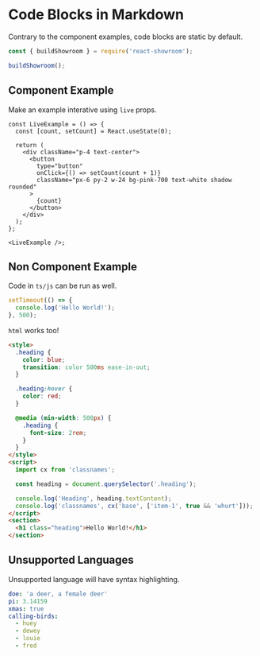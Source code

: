 # Code Blocks in Markdown

Contrary to the component examples, code blocks are static by default.

```js
const { buildShowroom } = require('react-showroom');

buildShowroom();
```

## Component Example

Make an example interative using `live` props.

```tsx live
const LiveExample = () => {
  const [count, setCount] = React.useState(0);

  return (
    <div className="p-4 text-center">
      <button
        type="button"
        onClick={() => setCount(count + 1)}
        className="px-6 py-2 w-24 bg-pink-700 text-white shadow rounded"
      >
        {count}
      </button>
    </div>
  );
};

<LiveExample />;
```

## Non Component Example

Code in `ts/js` can be run as well.

```ts live
setTimeout(() => {
  console.log('Hello World!');
}, 500);
```

`html` works too!

```html live
<style>
  .heading {
    color: blue;
    transition: color 500ms ease-in-out;
  }

  .heading:hover {
    color: red;
  }

  @media (min-width: 500px) {
    .heading {
      font-size: 2rem;
    }
  }
</style>
<script>
  import cx from 'classnames';

  const heading = document.querySelector('.heading');

  console.log('Heading', heading.textContent);
  console.log('classnames', cx('base', ['item-1', true && 'whurt']));
</script>
<section>
  <h1 class="heading">Hello World!</h1>
</section>
```

## Unsupported Languages

Unsupported language will have syntax highlighting.

```yaml
doe: 'a deer, a female deer'
pi: 3.14159
xmas: true
calling-birds:
  - huey
  - dewey
  - louie
  - fred
```
